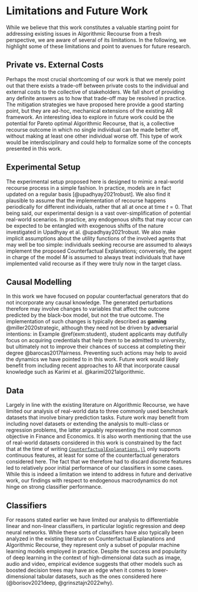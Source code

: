 # Limitations and Future Work {#limit}

While we believe that this work constitutes a valuable starting point for addressing existing issues in Algorithmic Recourse from a fresh perspective, we are aware of several of its limitations. In the following, we highlight some of these limitations and point to avenues for future research.

## Private vs. External Costs

Perhaps the most crucial shortcoming of our work is that we merely point out that there exists a trade-off between private costs to the individual and external costs to the collective of stakeholders. We fall short of providing any definite answers as to how that trade-off may be resolved in practice. The mitigation strategies we have proposed here provide a good starting point, but they are ad-hoc, mechanical extensions of the existing AR framework. An interesting idea to explore in future work could be the potential for Pareto optimal Algorithmic Recourse, that is, a collective recourse outcome in which no single individual can be made better off, without making at least one other individual worse off. This type of work would be interdisciplinary and could help to formalize some of the concepts presented in this work.

## Experimental Setup

The experimental setup proposed here is designed to mimic a real-world recourse process in a simple fashion. In practice, models are in fact updated on a regular basis [@upadhyay2021robust]. We also find it plausible to assume that the implementation of recourse happens periodically for different individuals, rather that all at once at time $t=0$. That being said, our experimental design is a vast over-simplification of potential real-world scenarios. In practice, any endogenous shifts that may occur can be expected to be entangled with exogenous shifts of the nature investigated in Upadhyay et al. @upadhyay2021robust. We also make implicit assumptions about the utility functions of the involved agents that may well be too simple: individuals seeking recourse are assumed to always implement the proposed Counterfactual Explanations; conversely, the agent in charge of the model $M$ is assumed to always treat individuals that have implemented valid recourse as if they were truly now in the target class.

## Causal Modelling

In this work we have focused on popular counterfactual generators that do not incorporate any causal knowledge. The generated perturbations therefore may involve changes to variables that affect the outcome predicted by the black-box model, but not the true outcome. The implementation of such changes is typically described as **gaming** @miller2020strategic, although they need not be driven by adversarial intentions: in Example \@ref(exm:student), student applicants may dutifully focus on acquiring credentials that help them to be admitted to university, but ultimately not to improve their chances of success at completing their degree @barocas2017fairness. Preventing such actions may help to avoid the dynamics we have pointed to in this work. Future work would likely benefit from including recent approaches to AR that incorporate causal knowledge such as Karimi et al. @karimi2021algorithmic. 

## Data {#limit-data}

Largely in line with the existing literature on Algorithmic Recourse, we have limited our analysis of real-world data to three commonly used benchmark datasets that involve binary prediction tasks. Future work may benefit from including novel datasets or extending the analysis to multi-class or regression problems, the latter arguably representing the most common objective in Finance and Economics. It is also worth mentioning that the use of real-world datasets considered in this work is constrained by the fact that at the time of writing [`CounterfactualExplanations.jl`](https://github.com/pat-alt/CounterfactualExplanations.jl) only supports continuous features, at least for some of the counterfactual generators considered here. The fact that we therefore had to discard discrete features led to relatively poor initial performance of our classifiers in some cases. While this is indeed a limitation we intend to address in future and derivative work, our findings with respect to endogenous macrodynamics do not hinge on strong classifier performance.

## Classifiers 

For reasons stated earlier we have limited our analysis to differentiable linear and non-linear classifiers, in particular logistic regression and deep neural networks. While these sorts of classifiers have also typically been analyzed in the existing literature on Counterfactual Explanations and Algorithmic Recourse, they represent only a subset of popular machine learning models employed in practice. Despite the success and popularity of deep learning in the context of high-dimensional data such as image, audio and video, empirical evidence suggests that other models such as boosted decision trees may have an edge when it comes to lower-dimensional tabular datasets, such as the ones considered here (@borisov2021deep, @grinsztajn2022why). 





